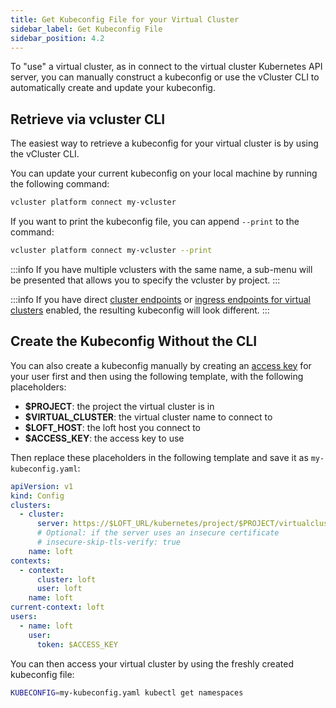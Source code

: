 ```yaml
---
title: Get Kubeconfig File for your Virtual Cluster
sidebar_label: Get Kubeconfig File
sidebar_position: 4.2
---
```


To "use" a virtual cluster, as in connect to the virtual cluster Kubernetes API server, you can
manually construct a kubeconfig or use the vCluster CLI to automatically create and update your
kubeconfig.

## Retrieve via vcluster CLI

The easiest way to retrieve a kubeconfig for your virtual cluster is by using the vCluster CLI.

You can update your current kubeconfig on your local machine by running the following command:

```bash
vcluster platform connect my-vcluster
```

If you want to print the kubeconfig file, you can append `--print` to the command:

```bash
vcluster platform connect my-vcluster --print
```

:::info
If you have multiple vclusters with the same name, a sub-menu will be presented that allows you to specify the vcluster by project.
:::

:::info
If you have direct [cluster endpoints](../../clusters/advanced/multi-region-mode.mdx) or
[ingress endpoints for virtual clusters](../advanced/ingress-access/)
enabled, the resulting kubeconfig will look different.
:::

## Create the Kubeconfig Without the CLI

You can also create a kubeconfig manually by creating an [access key](../../users/advanced/access-keys.mdx) for
your user first and then using the following template, with the following placeholders:

- **$PROJECT**: the project the virtual cluster is in
- **$VIRTUAL_CLUSTER**: the virtual cluster name to connect to
- **$LOFT_HOST**: the loft host you connect to
- **$ACCESS_KEY**: the access key to use

Then replace these placeholders in the following template and save it as `my-kubeconfig.yaml`:

```yaml
apiVersion: v1
kind: Config
clusters:
  - cluster:
      server: https://$LOFT_URL/kubernetes/project/$PROJECT/virtualcluster/$VIRTUAL_CLUSTER
      # Optional: if the server uses an insecure certificate
      # insecure-skip-tls-verify: true
    name: loft
contexts:
  - context:
      cluster: loft
      user: loft
    name: loft
current-context: loft
users:
  - name: loft
    user:
      token: $ACCESS_KEY
```

You can then access your virtual cluster by using the freshly created kubeconfig file:

```bash
KUBECONFIG=my-kubeconfig.yaml kubectl get namespaces
```
